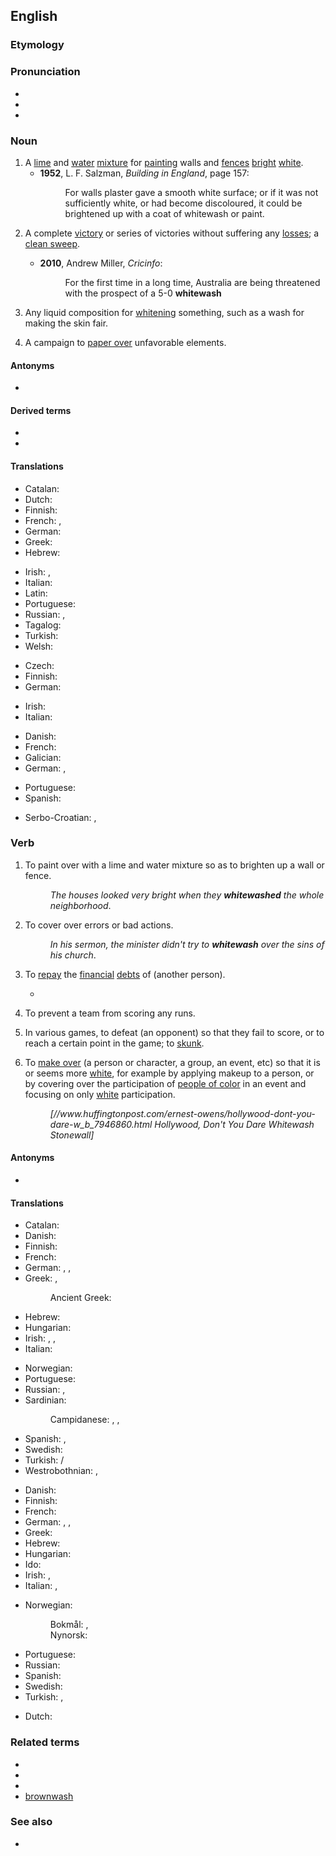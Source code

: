 ==English==
{{wikipedia}}

===Etymology===
{{compound|en|white|wash}}

===Pronunciation===
* {{IPA|en|/ˈwaɪtwɒʃ/}}
* {{audio|en|En-au-whitewash.ogg|Audio (AU)}}
* {{rhymes|en|aɪtwɒʃ}}

===Noun===
{{en-noun|~|es}}

# A [[lime]] and [[water]] [[mixture]] for [[painting]] walls and [[fence]]s [[bright]] [[white]].
#* '''1952''', L. F. Salzman, ''Building in England'', page 157:
#*: For walls plaster gave a smooth white surface; or if it was not sufficiently white, or had become discoloured, it could be brightened up with a coat of whitewash or paint.
# {{lb|en|sports}} A complete [[victory]] or series of victories without suffering any [[loss]]es; a [[clean sweep]].
#* '''2010''', Andrew Miller, ''Cricinfo'':
#*: For the first time in a long time, Australia are being threatened with the prospect of a 5-0 '''whitewash'''
# {{lb|en|obsolete}} Any liquid composition for [[whiten]]ing something, such as a wash for making the skin fair.
#: {{rfquotek|en|Addison}}
# {{lb|en|politics}} A campaign to [[paper over]] unfavorable elements.

====Antonyms====
* {{sense|politics}} {{l|en|blackwash}}

====Derived terms====
* {{l|en|whitewashing}}
* {{l|en|whitewashed}}

====Translations====
{{trans-top|lime and water mixture}}
* Catalan: {{t+|ca|blanquejat|m}}
* Dutch: {{t+|nl|witkalk}}
* Finnish: {{t|fi|kalkkivelli}}
* French: {{t+|fr|lait de chaux}}, {{t+|fr|badigeon|m}}
* German: {{t+|de|Tünche|f}}
* Greek: {{t+|el|ασβεστόνερο|n}}
* Hebrew: {{t|he|סִיד|m|tr=sid}}
{{trans-mid}}
* Irish: {{t|ga|aoldath|m}}, {{t|ga|aol|m}}
* Italian: {{t+|it|calce|f}}
* Latin: {{t|la|albarium|n}}
* Portuguese: {{t+|pt|cal|f}}
* Russian: {{t|ru|известко́вый раство́р|m}}, {{t+|ru|побе́лка|f}}
* Tagalog: {{t|tl|apog na pampinta}}
* Turkish: {{t+|tr|badana}}
* Welsh: {{t|cy|gwyngalch|m}}
{{trans-bottom}}

{{trans-top|victory}}
* Czech: {{t+|cs|kanár|m}}
* Finnish: {{t+|fi|murskavoitto}}
* German: {{t|de|Zu-null-Sieg|m}}
{{trans-mid}}
* Irish: {{t|ga|[[bua]] [[gan]] [[scór]] a [[géilleadh|ghéilleadh]]|m}}
* Italian: {{t+|it|cappotto|m}}
{{trans-bottom}}

{{trans-top|campaign to paper over unfavorable elements.}}
* Danish: {{t|da|hvidvask|c}}
* French: {{t+|fr|blanchir}}
* Galician: {{t+|gl|branquear}}
* German: {{t+|de|reinwaschen}}, {{t|de|schönfärben}}
{{trans-mid}}
* Portuguese: {{t+|pt|branquear}}
* Spanish: {{t+|es|blanquear}}
{{trans-bottom}}

{{checktrans-top}}
* Serbo-Croatian: {{t+check|sh|belilo|n}}, {{t+check|sh|kreč|m}}
{{trans-mid}}
{{trans-bottom}}

===Verb===
{{en-verb|es}}

# To paint over with a lime and water mixture so as to brighten up a wall or fence.
#: ''The houses looked very bright when they '''whitewashed''' the whole neighborhood''.
# {{lb|en|figurative}} To cover over errors or bad actions.
#: ''In his sermon, the minister didn't try to '''whitewash''' over the sins of his church''.
# {{lb|en|dated|transitive}} To [[repay]] the [[financial]] [[debt]]s of (another person).
#* {{Q|en|Dickens|The Pickwick Papers|43|quote=Meanwhile, Sam, having been formally introduced to the '''whitewashed''' gentleman and his friends, as the offspring of Mr. Weller, of the Belle Savage, was treated with marked distinction, and invited to regale himself with them in honour of the occasion—an invitation which he was by no means backward in accepting.}}
# {{lb|en|baseball|slang|dated|late|19th century|archaic}} To prevent a team from scoring any runs.
# {{lb|en|US|UK|slang}} In various games, to defeat (an opponent) so that they fail to score, or to reach a certain point in the game; to [[skunk]].
# {{lb|en|pejorative}} To [[make over]] (a person or character, a group, an event, etc) so that it is or seems more [[white]], for example by applying makeup to a person, or by covering over the participation of [[people of color]] in an event and focusing on only [[white]] participation.
#: <!--not durable and so doesn't count towards ATTEST, but is acceptable as a good illustration of use-->''[//www.huffingtonpost.com/ernest-owens/hollywood-dont-you-dare-w_b_7946860.html Hollywood, Don't You Dare Whitewash Stonewall]''

====Antonyms====
* {{sense|to cover over actions}} {{l|en|blackwash}}

====Translations====
{{trans-top|paint}}
* Catalan: {{t+|ca|emblanquinar}}
* Danish: {{t|da|hvidkalke}}
* Finnish: {{t+|fi|kalkita}}
* French: {{t+|fr|badigeonner}}
* German: {{l|de|etwas}} {{l|de|weiß}} {{t+|de|anstreichen}}, {{t+|de|weißen}}, {{t+|de|weißeln}}
* Greek: {{t+|el|ασπρίζω}}, {{t+|el|ασβεστώνω}}
*: Ancient Greek: {{t|grc|κονιάω}}
* Hebrew: {{t|he|סִיֵּד|tr=siyyéd}}
* Hungarian: {{t+|hu|meszel}}
* Irish: {{t|ga|aol}}, {{t|ga|aoldathaigh}}, {{t|ga|aoldath a chur ar}}
* Italian: {{t+|it|imbiancare}}
{{trans-mid}}
* Norwegian: {{t|no|hvitkalke}}
* Portuguese: {{t+|pt|caiar}}
* Russian: {{t+|ru|бели́ть|impf}}, {{t+|ru|побели́ть|pf}}
* Sardinian:
*: Campidanese: {{t|sc|candéssiri}}, {{t|sc|scandèssiri}}, {{t|sc|imbarchinài}}
* Spanish: {{t+|es|blanquear}}, {{t+|es|encalar}}
* Swedish: {{t+|sv|vitmena}}
* Turkish: {{l|tr|beyaza}} {{t+|tr|badanalamak}}/{{t+|tr|boyamak}}
* Westrobothnian: {{t|gmq-bot|smeekk}}, {{t|gmq-bot|smeets}}
{{trans-bottom}}

{{trans-top|cover errors}}
* Danish: {{t|da|hvidvaske}}
* Finnish: {{t+|fi|peitellä}}
* French: {{t+|fr|blanchir}}
* German: {{qualifier|sb.}} {{l|de|jemanden}} {{t+|de|reinwaschen}}, {{qualifier|sth.}} {{l|de|etwas}} {{t|de|schönfärben}}, {{qualifier|sth.}} {{l|de|etwas}} {{t+|de|beschönigen}}
* Greek: {{t|el|καλύπτω λάθη}}
* Hebrew: {{t+|he|טִיֵּחַ|tr=tiyyé'aẖ}}
* Hungarian: {{t|hu|tisztára mos}}
* Ido: {{t+|io|velizar}}
* Irish: {{t|ga|ceil}}, {{t|ga|cuir i bhfolach}}
* Italian: {{t|it|lavare via}}, {{t+|it|cancellare}}
{{trans-mid}}
* Norwegian:
*: Bokmål: {{t|nb|hvitvaske}}, {{t|nb|kvitvaske}}
*: Nynorsk: {{t|nn|kvitvaske}}
* Portuguese: {{t+|pt|encobrir}}
* Russian: {{t+|ru|обели́ть|pf}}
* Spanish: {{t+|es|encubrir}}
* Swedish: {{t+|sv|vitmena}}
* Turkish: {{qualifier|sb.}} {{t+|tr|aklamak}}, {{qualifier|sth.}} {{t+|tr|temize çıkarmak}}
{{trans-bottom}}

{{checktrans-top}}
* Dutch: {{t+|nl|witten}}
{{trans-mid}}
{{trans-bottom}}

===Related terms===
* {{l|en|bluewash}}
* {{l|en|greenwash}}
* {{l|en|pinkwash}}
* [[brownwash]]

===See also===
* {{l|en|blackwash}}